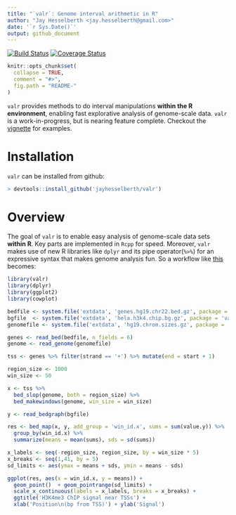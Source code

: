 ```yaml
---
title: "`valr`: Genome interval arithmetic in R"
author: "Jay Hesselberth <jay.hesselberth@gmail.com>"
date: '`r Sys.Date()`'
output: github_document
---
```


[![Build Status](https://travis-ci.org/jayhesselberth/valr.svg?branch=master)](https://travis-ci.org/jayhesselberth/valr)
[![Coverage Status](https://img.shields.io/codecov/c/github/jayhesselberth/valr/master.svg)](https://codecov.io/github/jayhesselberth/valr?branch=master)

```r
knitr::opts_chunk$set(
  collapse = TRUE,
  comment = "#>",
  fig.path = "README-"
)
```

`valr` provides methods to do interval manipulations **within the R environment**, enabling fast explorative analysis of genome-scale data. `valr` is a work-in-progress, but is nearing feature complete. Checkout the [vignette](http://rpubs.com/jayhesselberth/valr) for examples.

# Installation

`valr` can be installed from github:

``` r
> devtools::install_github('jayhesselberth/valr')
```

# Overview

The goal of `valr` is to enable easy analysis of genome-scale data sets **within R**. Key parts are implemented in `Rcpp` for speed. Moreover, `valr` makes use of new R libraries like `dplyr` and its pipe operator(`%>%`) for an expressive syntax that makes genome analysis fun. So a workflow like [this](https://github.com/arq5x/bedtools-protocols/blob/master/bedtools.md#bp3-plot-transcription-factor-occupancy-surrounding-the-transcription-start-site) becomes:

```r
library(valr)
library(dplyr)
library(ggplot2)
library(cowplot)

bedfile <- system.file('extdata', 'genes.hg19.chr22.bed.gz', package = 'valr')
bgfile  <- system.file('extdata', 'hela.h3k4.chip.bg.gz', package = 'valr')
genomefile <- system.file('extdata', 'hg19.chrom.sizes.gz', package = 'valr')

genes <- read_bed(bedfile, n_fields = 6)
genome <- read_genome(genomefile)

tss <- genes %>% filter(strand == '+') %>% mutate(end = start + 1)

region_size <- 1000
win_size <- 50

x <- tss %>%
  bed_slop(genome, both = region_size) %>%
  bed_makewindows(genome, win_size = win_size)

y <- read_bedgraph(bgfile)

res <- bed_map(x, y, add_group = 'win_id.x', sums = sum(value.y)) %>%
  group_by(win_id.x) %>%
  summarize(means = mean(sums), sds = sd(sums))

x_labels <- seq(-region_size, region_size, by = win_size * 5)
x_breaks <- seq(1,41, by = 5)
sd_limits <- aes(ymax = means + sds, ymin = means - sds)

ggplot(res, aes(x = win_id.x, y = means)) +
  geom_point()  + geom_pointrange(sd_limits) + 
  scale_x_continuous(labels = x_labels, breaks = x_breaks) + 
  ggtitle('H3K4me3 ChIP signal near TSSs') +
  xlab('Position\n(bp from TSS)') + ylab('Signal')
```


